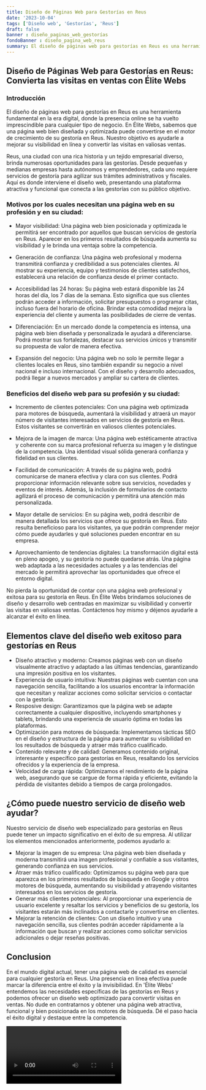 ```yaml
---
title: Diseño de Páginas Web para Gestorías en Reus
date: '2023-10-04'
tags: ['Diseño web', 'Gestorías', 'Reus']
draft: false
banner : diseño_paginas_web_gestorías
fondoBanner : diseño_pagina_web_reus
summary: El diseño de páginas web para gestorías en Reus es una herramienta fundamental en la era digital, donde la presencia online se ha vuelto imprescindible para cualquier tipo de negocio. En Élite Webs, sabemos que una página web bien diseñada y optimizada puede convertirse en el motor de crecimiento de su gestoría en Reus. Nuestro objetivo es ayudarle a mejorar su visibilidad en línea y convertir las visitas en valiosas ventas.
---
```


## Diseño de Páginas Web para Gestorías en Reus: Convierta las visitas en ventas con Élite Webs

### Introducción

El diseño de páginas web para gestorías en Reus es una herramienta fundamental en la era digital, donde la presencia online se ha vuelto imprescindible para cualquier tipo de negocio. En Élite Webs, sabemos que una página web bien diseñada y optimizada puede convertirse en el motor de crecimiento de su gestoría en Reus. Nuestro objetivo es ayudarle a mejorar su visibilidad en línea y convertir las visitas en valiosas ventas.

Reus, una ciudad con una rica historia y un tejido empresarial diverso, brinda numerosas oportunidades para las gestorías. Desde pequeñas y medianas empresas hasta autónomos y emprendedores, cada uno requiere servicios de gestoría para agilizar sus trámites administrativos y fiscales. Aquí es donde interviene el diseño web, presentando una plataforma atractiva y funcional que conecta a las gestorías con su público objetivo.

### Motivos por los cuales necesitan una página web en su profesión y en su ciudad:

- Mayor visibilidad: Una página web bien posicionada y optimizada le permitirá ser encontrado por aquellos que buscan servicios de gestoría en Reus. Aparecer en los primeros resultados de búsqueda aumenta su visibilidad y le brinda una ventaja sobre la competencia.

- Generación de confianza: Una página web profesional y moderna transmitirá confianza y credibilidad a sus potenciales clientes. Al mostrar su experiencia, equipo y testimonios de clientes satisfechos, establecerá una relación de confianza desde el primer contacto.

- Accesibilidad las 24 horas: Su página web estará disponible las 24 horas del día, los 7 días de la semana. Esto significa que sus clientes podrán acceder a información, solicitar presupuestos o programar citas, incluso fuera del horario de oficina. Brindar esta comodidad mejora la experiencia del cliente y aumenta las posibilidades de cierre de ventas.

- Diferenciación: En un mercado donde la competencia es intensa, una página web bien diseñada y personalizada le ayudará a diferenciarse. Podrá mostrar sus fortalezas, destacar sus servicios únicos y transmitir su propuesta de valor de manera efectiva.

- Expansión del negocio: Una página web no solo le permite llegar a clientes locales en Reus, sino también expandir su negocio a nivel nacional e incluso internacional. Con el diseño y desarrollo adecuados, podrá llegar a nuevos mercados y ampliar su cartera de clientes.

### Beneficios del diseño web para su profesión y su ciudad:

- Incremento de clientes potenciales: Con una página web optimizada para motores de búsqueda, aumentará la visibilidad y atraerá un mayor número de visitantes interesados en servicios de gestoría en Reus. Estos visitantes se convertirán en valiosos clientes potenciales.

- Mejora de la imagen de marca: Una página web estéticamente atractiva y coherente con su marca profesional refuerza su imagen y le distingue de la competencia. Una identidad visual sólida generará confianza y fidelidad en sus clientes.

- Facilidad de comunicación: A través de su página web, podrá comunicarse de manera efectiva y clara con sus clientes. Podrá proporcionar información relevante sobre sus servicios, novedades y eventos de interés. Además, la inclusión de formularios de contacto agilizará el proceso de comunicación y permitirá una atención más personalizada.

- Mayor detalle de servicios: En su página web, podrá describir de manera detallada los servicios que ofrece su gestoría en Reus. Esto resulta beneficioso para los visitantes, ya que podrán comprender mejor cómo puede ayudarles y qué soluciones pueden encontrar en su empresa.

- Aprovechamiento de tendencias digitales: La transformación digital está en pleno apogeo, y su gestoría no puede quedarse atrás. Una página web adaptada a las necesidades actuales y a las tendencias del mercado le permitirá aprovechar las oportunidades que ofrece el entorno digital.

No pierda la oportunidad de contar con una página web profesional y exitosa para su gestoría en Reus. En Élite Webs brindamos soluciones de diseño y desarrollo web centradas en maximizar su visibilidad y convertir las visitas en valiosas ventas. Contáctenos hoy mismo y déjenos ayudarle a alcanzar el éxito en línea.

<GifSeo />

<Cta />

## Elementos clave del diseño web exitoso para gestorías en Reus

- Diseño atractivo y moderno: Creamos páginas web con un diseño visualmente atractivo y adaptado a las últimas tendencias, garantizando una impresión positiva en los visitantes.
- Experiencia de usuario intuitiva: Nuestras páginas web cuentan con una navegación sencilla, facilitando a los usuarios encontrar la información que necesitan y realizar acciones como solicitar servicios o contactar con la gestoría.
- Resposive design: Garantizamos que la página web se adapte correctamente a cualquier dispositivo, incluyendo smartphones y tablets, brindando una experiencia de usuario óptima en todas las plataformas.
- Optimización para motores de búsqueda: Implementamos tácticas SEO en el diseño y estructura de la página para aumentar su visibilidad en los resultados de búsqueda y atraer más tráfico cualificado.
- Contenido relevante y de calidad: Generamos contenido original, interesante y específico para gestorías en Reus, resaltando los servicios ofrecidos y la experiencia de la empresa.
- Velocidad de carga rápida: Optimizamos el rendimiento de la página web, asegurando que se cargue de forma rápida y eficiente, evitando la pérdida de visitantes debido a tiempos de carga prolongados.

## ¿Cómo puede nuestro servicio de diseño web ayudar?

Nuestro servicio de diseño web especializado para gestorías en Reus puede tener un impacto significativo en el éxito de su empresa. Al utilizar los elementos mencionados anteriormente, podemos ayudarlo a:

- Mejorar la imagen de su empresa: Una página web bien diseñada y moderna transmitirá una imagen profesional y confiable a sus visitantes, generando confianza en sus servicios.
- Atraer más tráfico cualificado: Optimizamos su página web para que aparezca en los primeros resultados de búsqueda en Google y otros motores de búsqueda, aumentando su visibilidad y atrayendo visitantes interesados en los servicios de gestoría.
- Generar más clientes potenciales: Al proporcionar una experiencia de usuario excelente y resaltar los servicios y beneficios de su gestoría, los visitantes estarán más inclinados a contactarle y convertirse en clientes.
- Mejorar la retención de clientes: Con un diseño intuitivo y una navegación sencilla, sus clientes podrán acceder rápidamente a la información que buscan y realizar acciones como solicitar servicios adicionales o dejar reseñas positivas.

## Conclusion

En el mundo digital actual, tener una página web de calidad es esencial para cualquier gestoría en Reus. Una presencia en línea efectiva puede marcar la diferencia entre el éxito y la invisibilidad. En 'Élite Webs' entendemos las necesidades específicas de las gestorías en Reus y podemos ofrecer un diseño web optimizado para convertir visitas en ventas. No dude en contratarnos y obtener una página web atractiva, funcional y bien posicionada en los motores de búsqueda. Dé el paso hacia el éxito digital y destaque entre la competencia.

<Video />

<CtaBot job='Gestorías' city='Reus'/>

<Gmaps query='Reus+españa+maps' />